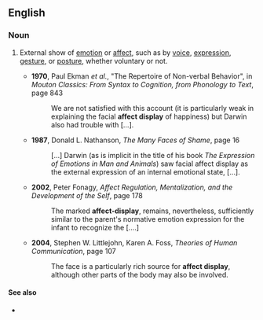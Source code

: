 ==English==

===Noun===
{{wikipedia}}
{{en-noun|head=[[affect]] [[display]]}}

# {{label|en|psychology}} External show of [[emotion]] or [[affect]], such as by [[voice]], [[expression]], [[gesture]], or [[posture]], whether voluntary or not.
#* '''1970''', Paul Ekman ''et al.'', "The Repertoire of Non-verbal Behavior", in ''Mouton Classics: From Syntax to Cognition, from Phonology to Text'', page 843
#*: We are not satisfied with this account (it is particularly weak in explaining the facial '''affect display''' of happiness) but Darwin also had trouble with […].
#* '''1987''', Donald L. Nathanson, ''The Many Faces of Shame'', page 16
#*: […] Darwin (as is implicit in the title of his book ''The Expression of Emotions in Man and Animals'') saw facial affect display as the external expression of an internal emotional state, […].
#* '''2002''', Peter Fonagy, ''Affect Regulation, Mentalization, and the Development of the Self'', page 178
#*: The marked '''affect-display''', remains, nevertheless, sufficiently similar to the parent's normative emotion expression for the infant to recognize the [….]
#* '''2004''', Stephen W. Littlejohn, Karen A. Foss, ''Theories of Human Communication'', page 107
#*: The face is a particularly rich source for '''affect display''', although other parts of the body may also be involved.

====See also====
* {{l|en|emotional expression}}